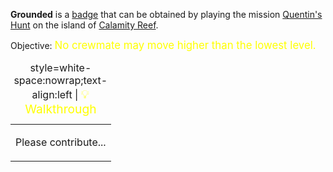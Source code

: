 '''Grounded''' is a [[Badges|badge]] that can be obtained by playing the mission [[Quentin's Hunt]] on the island of [[Calamity Reef]].

Objective: <big style="color:yellow">No crewmate may move higher than the lowest level.</big>

{| class="mw-collapsible mw-collapsed"
|+ style=white-space:nowrap;text-align:left | <big style="color:yellow">💡 Walkthrough</big>
|-
| Please contribute...
|}